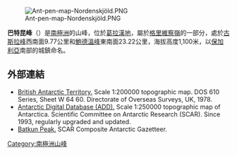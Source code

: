 {{no footnotes|time=2013-10-27T05:42:03+00:00}}
[[Image:Ant-pen-map-Nordenskjöld.PNG|thumb]]

'''巴特昆峰'''（{{lang-bg|връх Баткун}}）是[[南極洲|南極洲]]的山峰，位於[[葛拉漢地|葛拉漢地]]，屬於[[格里維察嶺|格里維察嶺]]的一部分，處於[[古斯拉峰|古斯拉峰]]西南面9.77公里和[[鮑德溫峰|鮑德溫峰]]東南面23.22公里，海拔高度1,100米，以[[保加利亞|保加利亞]]南部的城鎮命名。

{{coord|64|30|13|S|60|21|29|W|display=title}}

==外部連結==
* [http://data.aad.gov.au/aadc/mapcat/display_map.cfm?map_id=3198 British Antarctic Territory.] {{Wayback|url=http://data.aad.gov.au/aadc/mapcat/display_map.cfm?map_id=3198 |date=20120612032744 }}  Scale 1:200000 topographic map.  DOS 610 Series, Sheet W 64 60.  Directorate of Overseas Surveys, UK, 1978.
* [http://www.add.scar.org Antarctic Digital Database (ADD).] {{Wayback|url=http://www.add.scar.org/ |date=20170305000653 }} Scale 1:250000 topographic map of Antarctica. Scientific Committee on Antarctic Research (SCAR). Since 1993, regularly upgraded and updated.
* [http://data.aad.gov.au/aadc/gaz/scar/display_name.cfm?gaz_id=137291 Batkun Peak.] {{Wayback|url=http://data.aad.gov.au/aadc/gaz/scar/display_name.cfm?gaz_id=137291 |date=20120614040618 }} SCAR Composite Antarctic Gazetteer.

{{DEFAULTSORT:Batkun Peak}}
[[Category:南極洲山峰|Category:南極洲山峰]]


{{NordenskjöldCoast-geo-stub}}